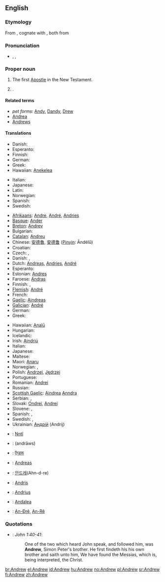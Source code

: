 ==English==

===Etymology===
From {{etyl|grc|en}} {{term|Ἀνδρέας|tr=Andreas|lang=grc|sc=polytonic}}, cognate with {{term|ἀνδρεῖος||manly|tr=andreios|lang=grc|sc=polytonic}}, both from {{term|ἀνήρ||man|tr=anēr|lang=grc|sc=polytonic}}

===Pronunciation===
* {{enPR|ăn'dro͞o}}, {{IPA|/ˈændruː/}}, {{SAMPA|/"{ndru:/}}

===Proper noun===
{{en-proper noun}}

# {{biblical character}} The first [[Apostle]] in the New Testament.
# {{given name|male}}.

====Related terms====
* ''pet forms:'' [[Andy]], [[Dandy]], [[Drew]]
* [[Andrea]] {{italbrac|feminine}}
* [[Andrews]] {{italbrac|surname}}

====Translations====
{{trans-top|the Apostle}}
* Danish: {{t-|da|Andreas}}
* Esperanto: {{t-|eo|Andreo|xs=Esperanto}}
* Finnish: {{t+|fi|Andreas}}
* German: {{t+|de|Andreas}}
* Greek: {{t+|el|Ανδρέας|m|tr=Andréas|sc=Grek}}
* Hawaiian: [[Anekelea]]
{{trans-mid}}
* Italian: {{t|it|Andrea}}
* Japanese: {{t|ja|sc=Jpan|アンデレ|tr=Andere}}
* Latin: {{t-|la|Andreas}}
* Norwegian: {{t-|no|Andreas}}
* Spanish: {{t+|es|Andrea|alt=Andreas}}
* Swedish: {{t+|sv|Andreas}}
{{trans-bottom}}

{{trans-top|male given name}}<!--DON'T ADD PET FORMS, NOT EVEN IN BRACKETS!-->
* [[Afrikaans]]: [[Andre]], [[André]], [[Andries]]
* [[Basque]]: [[Ander]]<!--add to Basque entry: pet form Andere-->
* [[Breton]]: [[Andrev]]<!--add to Breton entry: pet from Drev-->
* Bulgarian: {{t-|bg|Андрей|tr=Andrei|sc=Cyrl}}
* [[Catalan]]: [[Andreu]]
* Chinese: [[安德魯]], [[安德鲁]] ([[Pinyin]]: Āndélǔ)
* Croatian: {{t-|hr|Andrija}}
* Czech: {{t-|cs|Ondřej|m}}, {{t-|cs|Andrej|m}}
* Danish: {{t-|da|Andreas}}, {{t-|da|Anders}}
* Dutch: [[Andreas]], [[Andries]], [[André]]
* Esperanto: {{t-|eo|Andreo|xs=Esperanto}}
* Estonian: [[Andres]]
* Faroese: [[Andras]]
* Finnish: {{t+|fi|Antero}}, {{t+|fi|Antti}}
* [[Flemish]]: [[André]]
* French: {{t-|fr|André}}
* [[Gaelic]]: [[Aindreas]]
* [[Galician]]: [[André ]]<!-- add to Galician entry: pet forms Andel, Arandl, Arander-->
* German: {{t+|de|Andreas}}
* Greek: {{t+|el|Ανδρέας|m|tr=Andréas|sc=Grek}}
{{trans-mid}}
* Hawaiian: [[Analū]]
* Hungarian: {{t-|hu|András}}
* Icelandic: {{t+|is|Andrés}}
* Irish: [[Aindriú]]
* Italian: {{t+|it|Andrea}}
* Japanese: {{t|ja|sc=Jpan|アンドリュー|tr=Andoryū}}
* Maltese: {{t-|mt|Indri|xs=Maltese}}
* Maori: [[Anaru]]
* Norwegian: {{t-|no|Andreas}}, {{t-|no|Anders}}
* Polish: [[Andrzej]], [[Jędrzej]] {{italbrac|old Polish}}
* Portuguese: {{t-|pt|André}}
* Romanian: [[Andrei]]
* Russian: {{t+|ru|Андрей|tr=Andrei|sc=Cyrl}}
* [[Scottish Gaelic]]: [[Aindrea]] [[Anndra]]
* Serbian: {{t+|sr|Andrija}}, {{t-|sr|Andrej}}
* Slovak: [[Ondrej]], [[Andrej#Slovak|Andrej]]
* Slovene: {{t+|sl|Andrej}}, {{t-|sl|Ande}}
* Spanish: {{t+|es|Andrés}}, {{t-|es|Andreas}}
* Swedish: {{t+|sv|Anders}}, {{t+|sv|Andreas}}
* Ukrainian: [[Андрiй]] (Andrij)
{{trans-bottom}}

{{checktrans-top}}
* {{ttbc|Amuzgo}}: [[Nntî]]
* {{ttbc|Arabic}}: {{Arab|[[اندراوس]]}} (andrāws)
* {{ttbc|Hindi}}: [[ऍन्डरू]]
* {{ttbc|Indonesian}}: [[Andreas]]
{{checktrans-mid}}
* {{ttbc|Korean}}: [[안드레]](Ahn-d-re)
* {{ttbc|Latvian}}: [[Andris]]
* {{ttbc|Lithuanian}}: [[Andrius]]
* {{ttbc|Swahili}}: [[Andalea]]
* {{ttbc|Vietnamese}}: [[An-Đrê]], [[An-Rê]]
{{checktrans-bottom}}

===Quotations===
* {{RQ:Authorized Version}}: ''John 1:40-41'':
*: One of the two which heard John speak, and followed him, was '''Andrew''', Simon Peter's brother. He first findeth his his own brother and saith unto him, We have found the Messias, which is, being interpreted, the Christ.

[[br:Andrew]]
[[el:Andrew]]
[[id:Andrew]]
[[hu:Andrew]]
[[no:Andrew]]
[[pl:Andrew]]
[[sr:Andrew]]
[[fi:Andrew]]
[[zh:Andrew]]